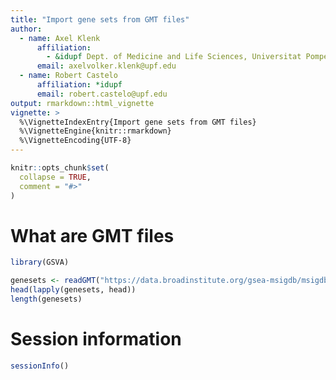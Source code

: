 ```yaml
---
title: "Import gene sets from GMT files"
author:
  - name: Axel Klenk
      affiliation:
        - &idupf Dept. of Medicine and Life Sciences, Universitat Pompeu Fabra, Barcelona, Spain
      email: axelvolker.klenk@upf.edu
  - name: Robert Castelo
      affiliation: *idupf
      email: robert.castelo@upf.edu
output: rmarkdown::html_vignette
vignette: >
  %\VignetteIndexEntry{Import gene sets from GMT files}
  %\VignetteEngine{knitr::rmarkdown}
  %\VignetteEncoding{UTF-8}
---
```



```r
knitr::opts_chunk$set(
  collapse = TRUE,
  comment = "#>"
)
```

# What are GMT files

```r
library(GSVA)

genesets <- readGMT("https://data.broadinstitute.org/gsea-msigdb/msigdb/release/7.0/c2.cp.kegg.v7.0.symbols.gmt")
head(lapply(genesets, head))
length(genesets)
```

# Session information

```r
sessionInfo()
```
